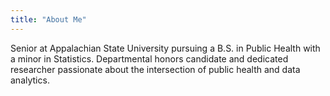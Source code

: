```yaml
---
title: "About Me"
---
```


Senior at Appalachian State University pursuing a B.S. in Public Health with a minor in Statistics. Departmental honors candidate and dedicated researcher passionate about the intersection of public health and data analytics. 



```r

```

